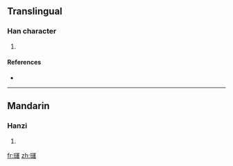 ==Translingual==

===Han character===
{{Han char|rn=96|rad=玉|as=13|sn=17|four=1713<sub>5</sub>|canj=一土卜月十 (MGYBJ)}}

# {{defn|Han|sort=玉13}}

====References====
* {{Han ref|kx=0743.080|dkj=21278|dj=1152.080|hdz=21142.070|uh=74AD|ud=29869|bh=ED6B|bd=60779}}

----

==Mandarin==

===Hanzi===
{{cmn-hanzi|pin=[[gùn]] ([[gun4]])|wg=kun<sup>4</sup>}}

# {{defn|Mandarin|sort=玉13}}

[[fr:璭]]
[[zh:璭]]